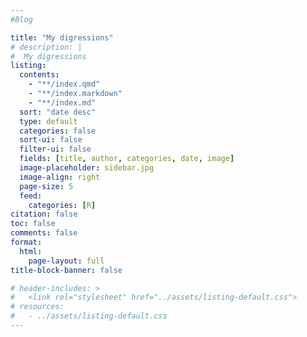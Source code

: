 ```yaml
---
#Blog

title: "My digressions"
# description: |
#  My digressions
listing: 
  contents: 
    - "**/index.qmd"
    - "**/index.markdown"
    - "**/index.md"
  sort: "date desc"
  type: default
  categories: false
  sort-ui: false
  filter-ui: false
  fields: [title, author, categories, date, image]
  image-placeholder: sidebar.jpg
  image-align: right
  page-size: 5
  feed:
    categories: [R]
citation: false
toc: false
comments: false
format: 
  html: 
    page-layout: full
title-block-banner: false

# header-includes: >
#   <link rel="stylesheet" href="../assets/listing-default.css">
# resources:
#   - ../assets/listing-default.css 
---
```


